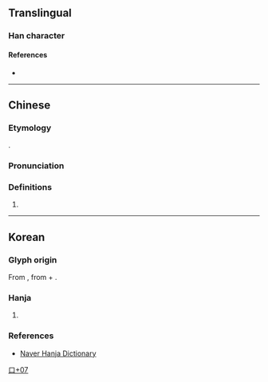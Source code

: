 {{character info}}
==Translingual==

===Han character===
{{Han char|rn=30|rad=口|as=07|sn=10|four=|canj=DJRP|ids=⿱末叱}}

====References====
* {{Han ref|kx=0193.051|dj=0344.181|hdz=10624.121|uh=551C|ud=21788}}

----

==Chinese==
{{zh-forms}}

===Etymology===
{{obor|zh|ko|唜}}.

===Pronunciation===
{{zh-pron
|m=mò
|c=
|cat=
}}

===Definitions===
{{zh-hanzi}}

# {{n-g|Only used in Korean placenames.}}

----

==Korean==

===Glyph origin===
From {{inh|ko|okm|唜}}, from {{m|okm|末|t=[[end]]}} + {{m|okm|叱|tr=-s}}.

===Hanja===
{{ko-hanja|hangeul=말|rv=mal|mr=mal}}

# {{rfdef|ko|sort=口07}}

===References===
* [http://hanja.naver.com/hanja?q=%E5%94%9C Naver Hanja Dictionary]

[[Category:Korean-only CJKV Characters|口+07]]